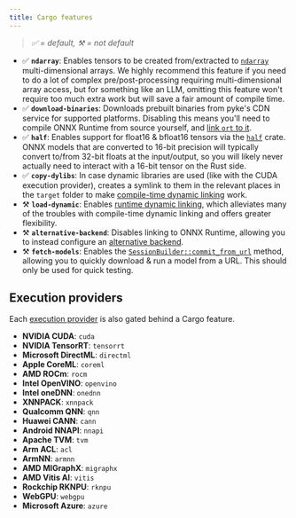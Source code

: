 ```yaml
---
title: Cargo features
---
```


> *✅ = default, ⚒️ = not default*

- ✅ **`ndarray`**: Enables tensors to be created from/extracted to [`ndarray`](https://crates.io/crates/ndarray) multi-dimensional arrays. We highly recommend this feature if you need to do a lot of complex pre/post-processing requiring multi-dimensional array access, but for something like an LLM, omitting this feature won't require too much extra work but will save a fair amount of compile time.
- ✅ **`download-binaries`**: Downloads prebuilt binaries from pyke's CDN service for supported platforms. Disabling this means you'll need to compile ONNX Runtime from source yourself, and [link `ort` to it](/setup/linking).
- ✅ **`half`**: Enables support for float16 & bfloat16 tensors via the [`half`](https://crates.io/crates/half) crate. ONNX models that are converted to 16-bit precision will typically convert to/from 32-bit floats at the input/output, so you will likely never actually need to interact with a 16-bit tensor on the Rust side.
- ✅ **`copy-dylibs`**: In case dynamic libraries are used (like with the CUDA execution provider), creates a symlink to them in the relevant places in the `target` folder to make [compile-time dynamic linking](/setup/linking#compile-time-dynamic-linking) work.
- ⚒️ **`load-dynamic`**: Enables [runtime dynamic linking](/setup/linking#runtime-loading-with-load-dynamic), which alleviates many of the troubles with compile-time dynamic linking and offers greater flexibility.
- ⚒️ **`alternative-backend`**: Disables linking to ONNX Runtime, allowing you to instead configure an [alternative backend](/backends).
- ⚒️ **`fetch-models`**: Enables the [`SessionBuilder::commit_from_url`](https://docs.rs/ort/2.0.0-rc.9/ort/session/builder/struct.SessionBuilder.html#method.commit_from_url) method, allowing you to quickly download & run a model from a URL. This should only be used for quick testing.

## Execution providers
Each [execution provider](/perf/execution-providers) is also gated behind a Cargo feature.
- **NVIDIA CUDA**: `cuda`
- **NVIDIA TensorRT**: `tensorrt`
- **Microsoft DirectML**: `directml`
- **Apple CoreML**: `coreml`
- **AMD ROCm**: `rocm`
- **Intel OpenVINO**: `openvino`
- **Intel oneDNN**: `onednn`
- **XNNPACK**: `xnnpack`
- **Qualcomm QNN**: `qnn`
- **Huawei CANN**: `cann`
- **Android NNAPI**: `nnapi`
- **Apache TVM**: `tvm`
- **Arm ACL**: `acl`
- **ArmNN**: `armnn`
- **AMD MIGraphX**: `migraphx`
- **AMD Vitis AI**: `vitis`
- **Rockchip RKNPU**: `rknpu`
- **WebGPU**: `webgpu`
- **Microsoft Azure**: `azure`
